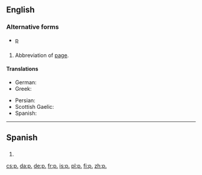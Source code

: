 {{also|Appendix:Variations of "p"}}
==English==

===Alternative forms===
* [[p]]

==={{abbreviation}}===
{{en-noun|pp.}}

# Abbreviation of [[page]].

====Translations====
{{trans-top|page}}
* German: {{t+|de|Seite|f|alt=S.}}
* Greek: {{t-|el|σ.|tr=s.|sc=Grek}}
{{trans-mid}}
* Persian: {{t|fa|ص|tr=s|sc=fa-Arab}}
* Scottish Gaelic: {{t-|gd|td}}
* Spanish: {{t-|es|p.}}
{{trans-bottom}}

----

==Spanish==

==={{abbreviation|es}}===
{{es-noun|f|p=pp.}}

# {{abbreviation of|página|lang=es}}

[[cs:p.]]
[[da:p.]]
[[de:p.]]
[[fr:p.]]
[[is:p.]]
[[pl:p.]]
[[fi:p.]]
[[zh:p.]]